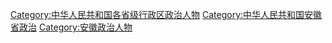 [[Category:中华人民共和国各省级行政区政治人物|Category:中华人民共和国各省级行政区政治人物]]
[[Category:中华人民共和国安徽省政治|Category:中华人民共和国安徽省政治]]
[[Category:安徽政治人物|Category:安徽政治人物]]